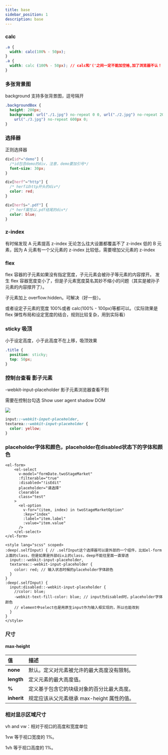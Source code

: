 ```yaml
---
title: base
sidebar_position: 1
description: base
---
```


### calc

```css
.a {
  width: calc(100% - 50px);
}
.a {
  width: calc (100% - 50px); // calc和'('之间一定不能加空格,加了浏览器不认！
}
```

### 多张背景图

background 支持多张背景图，逗号隔开

```css
.backgroundBox {
  height: 200px;
  background: url("./1.jpg") no-repeat 0 0, url("./2.jpg") no-repeat 200px 0,
    url("./3.jpg") no-repeat 600px 0;
}
```

### 选择器

正则选择器

```css
div[id*="demo"] {
  /*id包含demo的div，注意，demo要加引号*/
  font-size: 30px;
}

div[herf^="http"] {
  /* herf以http开头的div*/
  color: red;
}

div[herf$=".pdf"] {
  /* herf属性以.pdf结尾的div*/
  color: blue;
}
```

### z-index

有时候发现 A 元素提高 z-index 无论怎么往大设置都覆盖不了 z-index 低的 B 元素，因为 A 元素有一个父元素的 z-index 比较低，需要增加父元素的 z-index

### flex

flex 容器的子元素如果没有指定宽度，子元元素会被孙子等元素的内容撑开。
发生 flex 容器宽度变小了，但是子元素宽度莫名其妙不缩小的问题（其实是被孙子元素的内容撑开了）。

子元素加上 overflow:hidden。可解决（好一些）。

或者设定子元素的宽度 100%或者 calc(100% - 100px)等都可以。（实际效果是 flex 弹性布局和设定宽度的结合，规则比较复杂，用到实际看）

### sticky 吸顶

小于设定高度，小于此高度不在上移，吸顶效果

```css
.title {
  position: sticky;
  top: 50px;
}
```

### 控制台查看 影子元素

-webkit-input-placeholder 影子元素浏览器查看不到

需要在控制台勾选 Show user agent shadow DOM

![](./images/shadowDom.png)

```css
input::-webkit-input-placeholder,
textarea::-webkit-input-placeholder {
  color: yellow;
}
```

### placeholder字体和颜色，placeholder在disabled状态下的字体和颜色

```vue
<el-form>
    <el-select
      v-model="formDate.twoStageMarket"
      :filterable="true"
      :disabled="!isEdit"
      placeholder="请选择"
      clearable
      class="test"
    >
      <el-option
        v-for="(item, index) in twoStageMarketOption"
        :key="index"
        :label="item.label"
        :value="item.value"
      />
    </el-select>
</el-form>

<style lang="scss" scoped>
:deep(.selfInput) { // .selfInput这个选择器可以是外部的一个组件，比如el-form上面的class，但是如果是外部div上的class，deep不能往里面一直穿透
  input::-webkit-input-placeholder,
  textarea::-webkit-input-placeholder {
    color: red; // 输入状态时候的placeholder字体颜色
  }
}
:deep(.selfInput) {
  input:disabled::-webkit-input-placeholder {
    //color: blue;
    -webkit-text-fill-color: blue; // input为disabled时，placeholder字体颜色
    // element中select也是用原生input作为输入框实现的，所以也能改到
  }
}
</style>
```

### 尺寸

#### max-height

| 值          | 描述                                       |
| :---------- | :----------------------------------------- |
| **none**    | 默认。定义对元素被允许的最大高度没有限制。 |
| **length**  | 定义元素的最大高度值。                     |
| **%**       | 定义基于包含它的块级对象的百分比最大高度。 |
| **inherit** | 规定应该从父元素继承 max-height 属性的值。 |

### 相对显示区域尺寸

vh and vw：相对于视口的高度和宽度单位

1vw 等于视口宽度的 1%。

1vh 等于视口高度的 1%。
